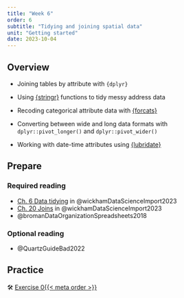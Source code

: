 ```yaml
---
title: "Week 6"
order: 6
subtitle: "Tidying and joining spatial data"
unit: "Getting started"
date: 2023-10-04
---
```


## Overview

-   Joining tables by attribute with `{dplyr}`

```{=html}
<!-- -->
```
-   Using [{stringr}](https://stringr.tidyverse.org/) functions to tidy messy address data

-   Recoding categorical attribute data with [{forcats}](https://forcats.tidyverse.org/)

-   Converting between wide and long data formats with `dplyr::pivot_longer()` and `dplyr::pivot_wider()`

-   Working with date-time attributes using [{lubridate}](https://lubridate.tidyverse.org/)

## Prepare

### Required reading

-   [Ch. 6 Data tidying](https://r4ds.hadley.nz/data-tidy.html) in @wickhamDataScienceImport2023
-   [Ch. 20 Joins](https://r4ds.hadley.nz/joins) in @wickhamDataScienceImport2023
-   @bromanDataOrganizationSpreadsheets2018

### Optional reading

-   @QuartzGuideBad2022

## Practice

🛠️️ [Exercise 0{{< meta order >}}](../exercises/exercise_0%7B%7B%3C%20meta%20order%20%3E%7D%7D.html)

